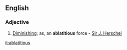 ==English==

===Adjective===
{{en-adj}}

# [[diminishing|Diminishing]]; as, an '''ablatitious''' force - [[w:John Herschel|Sir J. Herschel]]

[[it:ablatitious]]